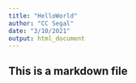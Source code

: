 ```yaml
---
title: "HelloWorld"
author: "CC Segal"
date: "3/10/2021"
output: html_document
---
```

## This is a markdown file